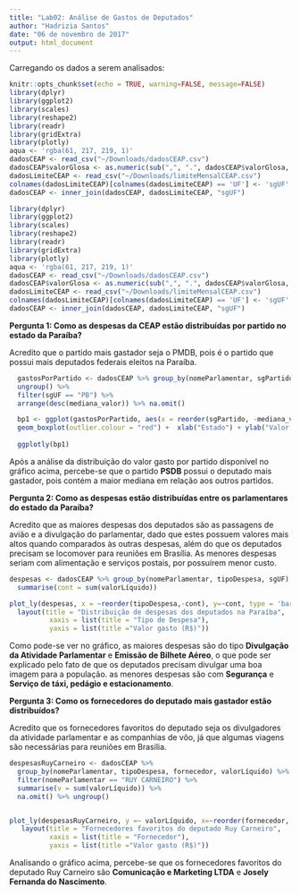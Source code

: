 ```yaml
---
title: "Lab02: Análise de Gastos de Deputados"
author: "Hadrizia Santos"
date: "06 de novembro de 2017"
output: html_document
---
```


Carregando os dados a serem analisados:
```r
knitr::opts_chunk$set(echo = TRUE, warning=FALSE, message=FALSE)
library(dplyr)
library(ggplot2)
library(scales)
library(reshape2)
library(readr)
library(gridExtra)
library(plotly)
aqua <- 'rgba(61, 217, 219, 1)'
dadosCEAP <- read_csv("~/Downloads/dadosCEAP.csv")
dadosCEAP$valorGlosa <- as.numeric(sub(",", ".", dadosCEAP$valorGlosa, fixed = TRUE)) 
dadosLimiteCEAP <- read_csv("~/Downloads/limiteMensalCEAP.csv")
colnames(dadosLimiteCEAP)[colnames(dadosLimiteCEAP) == 'UF'] <- 'sgUF'
dadosCEAP <- inner_join(dadosCEAP, dadosLimiteCEAP, "sgUF")

```

```r
library(dplyr)
library(ggplot2)
library(scales)
library(reshape2)
library(readr)
library(gridExtra)
library(plotly)
aqua <- 'rgba(61, 217, 219, 1)'
dadosCEAP <- read_csv("~/Downloads/dadosCEAP.csv")
dadosCEAP$valorGlosa <- as.numeric(sub(",", ".", dadosCEAP$valorGlosa, fixed = TRUE))
dadosLimiteCEAP <- read_csv("~/Downloads/limiteMensalCEAP.csv")
colnames(dadosLimiteCEAP)[colnames(dadosLimiteCEAP) == 'UF'] <- 'sgUF'
dadosCEAP <- inner_join(dadosCEAP, dadosLimiteCEAP, "sgUF")
```


**Pergunta 1: Como as despesas da CEAP estão distribuídas por partido no estado da Paraíba?**
  
  Acredito que o partido mais gastador seja o PMDB, pois é o partido que possui mais deputados federais eleitos na Paraíba.


```r
  gastosPorPartido <- dadosCEAP %>% group_by(nomeParlamentar, sgPartido, sgUF) %>% summarise(mediana_valor = median(valorLíquido)) %>%
  ungroup() %>%
  filter(sgUF == "PB") %>%
  arrange(desc(mediana_valor)) %>% na.omit()

  bp1 <- ggplot(gastosPorPartido, aes(x = reorder(sgPartido, -mediana_valor), y = mediana_valor)) +
  geom_boxplot(outlier.colour = "red") +  xlab("Estado") + ylab("Valor Gasto (R$)") + ggtitle("Distribuição das despesas por partido na Paraíba") + theme_bw() + ylim(0, 800)
  
  ggplotly(bp1)
```
  
  Após a análise da distribuição do valor gasto por partido disponível no gráfico acima, percebe-se que o partido **PSDB** possui o deputado mais gastador, pois contém a maior mediana em relação aos outros partidos. 

**Pergunta 2: Como as despesas estão distribuídas entre os parlamentares do estado da Paraíba?**

  Acredito que as maiores despesas dos deputados são as passagens de avião e a divulgação do parlamentar, dado que estes possuem valores mais altos quando comparados às outras despesas, além do que os deputados precisam se locomover para reuniões em Brasília. As menores despesas seriam com alimentação e serviços postais, por possuírem menor custo.
    
```r
despesas <- dadosCEAP %>% group_by(nomeParlamentar, tipoDespesa, sgUF) %>%   filter(sgUF == "PB") %>%
  summarise(cont = sum(valorLíquido))

plot_ly(despesas, x = ~reorder(tipoDespesa,-cont), y=~cont, type = 'bar') %>%
  layout(title = "Distribuição de despesas dos deputados na Paraíba",
          xaxis = list(title = "Tipo de Despesa"),
          yaxis = list(title ="Valor gasto (R$)"))
```
    
  Como pode-se ver no gráfico, as maiores despesas são do tipo **Divulgação da Atividade Parlamentar** e **Emissão de Bilhete Aéreo**, o que pode ser explicado pelo fato de que os deputados precisam divulgar uma boa imagem para a população. as menores despesas são com **Segurança** e **Serviço de táxi, pedágio e estacionamento**.
    
 
**Pergunta 3: Como os fornecedores do deputado mais gastador estão distribuídos?**

  Acredito que os fornecedores favoritos do deputado seja os divulgadores da atividade parlamentar e as companhias de vôo, já que algumas viagens são necessárias para reuniões em Brasília.

```r
despesasRuyCarneiro <- dadosCEAP %>% 
  group_by(nomeParlamentar, tipoDespesa, fornecedor, valorLíquido) %>%
  filter(nomeParlamentar == "RUY CARNEIRO") %>%
  summarise(v = sum(valorLíquido)) %>%
  na.omit() %>% ungroup()


plot_ly(despesasRuyCarneiro, y =~ valorLíquido, x=~reorder(fornecedor, -valorLíquido), color=~tipoDespesa) %>%
   layout(title = "Fornecedores favoritos do deputado Ruy Carneiro",
          xaxis = list(title = "Fornecedor"),
          yaxis = list(title ="Valor gasto (R$)"))

```

  Analisando o gráfico acima, percebe-se que os fornecedores favoritos do deputado Ruy Carneiro são **Comunicação e Marketing LTDA** e **Josely Fernanda do Nascimento**. 
  

